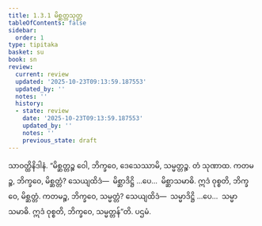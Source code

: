 ```yaml
---
title: 1.3.1 မိစ္ဆတ္တသုတ္တ
tableOfContents: false
sidebar:
  order: 1
type: tipitaka
basket: su
book: sn
review:
  current: review
  updated: '2025-10-23T09:13:59.187553'
  updated_by: ''
  notes: ''
  history:
  - state: review
    date: '2025-10-23T09:13:59.187553'
    updated_by: ''
    notes: ''
    previous_state: draft
---
```



<ReviewStatus review={frontmatter.review} showDetails={true} />

<HypothesisAnnotation frontmatter={frontmatter} />

<DynamicBreadcrumb />

<Division number="21" book="sn" e="ch" v="18" p="282">

<Paragraph number="88" book="sn">
သာဝတ္ထိနိဒါနံ. “မိစ္ဆတ္တဉ္စ ဝေါ, ဘိက္ခဝေ, ဒေသေဿာမိ, သမ္မတ္တဉ္စ. တံ သုဏာထ. ကတမဉ္စ, ဘိက္ခဝေ, မိစ္ဆတ္တံ? သေယျထိဒံ—  မိစ္ဆာဒိဋ္ဌိ …ပေ…  မိစ္ဆာသမာဓိ. ဣဒံ ဝုစ္စတိ, ဘိက္ခဝေ, မိစ္ဆတ္တံ. ကတမဉ္စ, ဘိက္ခဝေ, သမ္မတ္တံ? သေယျထိဒံ—  သမ္မာဒိဋ္ဌိ …ပေ…  သမ္မာသမာဓိ. ဣဒံ ဝုစ္စတိ, ဘိက္ခဝေ, သမ္မတ္တန်”တိ.

</Paragraph>
</Division>

<Paragraph number="89" type="center" book="sn">
ပဌမံ.
</Paragraph>